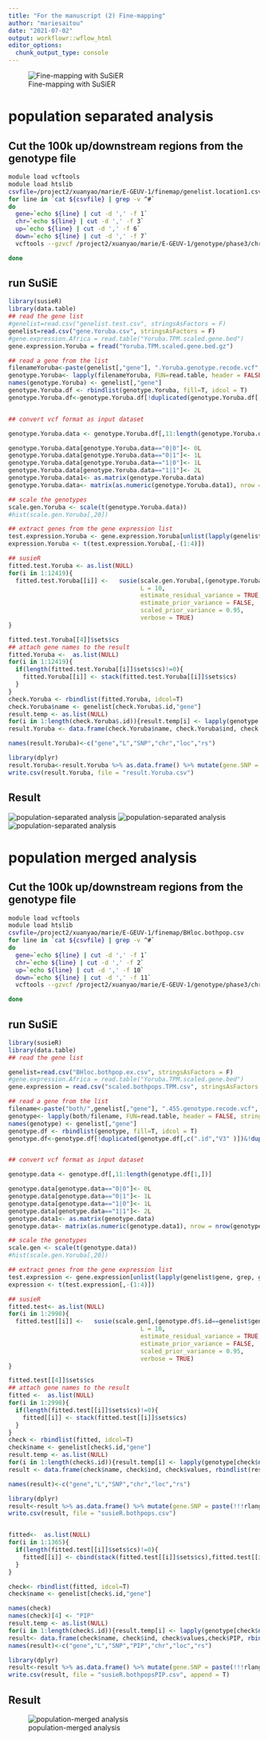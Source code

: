 ```yaml
---
title: "For the manuscript (2) Fine-mapping"
author: "mariesaitou"
date: "2021-07-02"
output: workflowr::wflow_html
editor_options:
  chunk_output_type: console
---
```



##########################

![Fine-mapping with SuSiER](assets/PR.7.2021/Slide4.png)

#  population separated analysis

## Cut the 100k up/downstream regions from the genotype file

```bash
module load vcftools
module load htslib 
csvfile=/project2/xuanyao/marie/E-GEUV-1/finemap/genelist.location1.csv
for line in `cat ${csvfile} | grep -v ^#`
do
  gene=`echo ${line} | cut -d ',' -f 1`
  chr=`echo ${line} | cut -d ',' -f 3`
  up=`echo ${line} | cut -d ',' -f 6`
  down=`echo ${line} | cut -d ',' -f 7`
  vcftools --gzvcf /project2/xuanyao/marie/E-GEUV-1/genotype/phase3/chr${chr}.1000gphase3.EUR.0.01.biallelic.recode.vcf.gz --chr ${chr} --from-bp ${up} --to-bp ${down} --recode --out ${gene}.EUR.genotype

done

```


## run SuSiE

```r

library(susieR)
library(data.table)
## read the gene list
#genelist=read.csv("genelist.test.csv", stringsAsFactors = F)
genelist=read.csv("gene.Yoruba.csv", stringsAsFactors = F)
#gene.expression.Africa = read.table("Yoruba.TPM.scaled.gene.bed")
gene.expression.Yoruba = fread("Yoruba.TPM.scaled.gene.bed.gz")

## read a gene from the list
filenameYoruba<-paste(genelist[,"gene"], ".Yoruba.genotype.recode.vcf", sep="")
genotype.Yoruba<- lapply(filenameYoruba, FUN=read.table, header = FALSE, stringsAsFactors = F)
names(genotype.Yoruba) <- genelist[,"gene"]
genotype.Yoruba.df <- rbindlist(genotype.Yoruba, fill=T, idcol = T)
genotype.Yoruba.df<-genotype.Yoruba.df[!duplicated(genotype.Yoruba.df[,c(".id","V3" )])&!duplicated(genotype.Yoruba.df[,c(".id","V3" )], fromLast = T),]


## convert vcf format as input dataset

genotype.Yoruba.data <- genotype.Yoruba.df[,11:length(genotype.Yoruba.df[1,])] 

genotype.Yoruba.data[genotype.Yoruba.data=="0|0"]<- 0L
genotype.Yoruba.data[genotype.Yoruba.data=="0|1"]<- 1L
genotype.Yoruba.data[genotype.Yoruba.data=="1|0"]<- 1L
genotype.Yoruba.data[genotype.Yoruba.data=="1|1"]<- 2L
genotype.Yoruba.data1<- as.matrix(genotype.Yoruba.data)
genotype.Yoruba.data<- matrix(as.numeric(genotype.Yoruba.data1), nrow = nrow(genotype.Yoruba.data))

## scale the genotypes
scale.gen.Yoruba <- scale(t(genotype.Yoruba.data))
#hist(scale.gen.Yoruba[,20])

## extract genes from the gene expression list
test.expression.Yoruba <- gene.expression.Yoruba[unlist(lapply(genelist$gene, grep, gene.expression.Yoruba$ID)),]
expression.Yoruba <- t(test.expression.Yoruba[,-(1:4)])

## susieR
fitted.test.Yoruba <- as.list(NULL)
for(i in 1:12419){
  fitted.test.Yoruba[[i]] <-   susie(scale.gen.Yoruba[,(genotype.Yoruba.df$.id==genelist$gene[i])], expression.Yoruba[,i],
                                     L = 10,
                                     estimate_residual_variance = TRUE, 
                                     estimate_prior_variance = FALSE,
                                     scaled_prior_variance = 0.95,
                                     verbose = TRUE)
}

fitted.test.Yoruba[[4]]$sets$cs
## attach gene names to the result
fitted.Yoruba <-  as.list(NULL)
for(i in 1:12419){
  if(length(fitted.test.Yoruba[[i]]$sets$cs)!=0){
    fitted.Yoruba[[i]] <- stack(fitted.test.Yoruba[[i]]$sets$cs)
  }
}
check.Yoruba <- rbindlist(fitted.Yoruba, idcol=T)
check.Yoruba$name <- genelist[check.Yoruba$.id,"gene"]
result.temp <- as.list(NULL)
for(i in 1:length(check.Yoruba$.id)){result.temp[i] <- lapply(genotype.Yoruba[check.Yoruba$name[i]], "[", check.Yoruba$values[i],1:3)}
result.Yoruba <- data.frame(check.Yoruba$name, check.Yoruba$ind, check.Yoruba$values, rbindlist(result.temp))

names(result.Yoruba)<-c("gene","L","SNP","chr","loc","rs")

library(dplyr)
result.Yoruba<-result.Yoruba %>% as.data.frame() %>% mutate(gene.SNP = paste(!!!rlang::syms(c("gene", "rs")), sep="."))
write.csv(result.Yoruba, file = "result.Yoruba.csv")
```


## Result

![population-separated analysis](assets/PR.7.2021/Slide5.png)
![population-separated analysis](assets/PR.7.2021/Slide6.png)
![population-separated analysis](assets/PR.7.2021/Slide7.png)


# population merged analysis

## Cut the 100k up/downstream regions from the genotype file

```bash
module load vcftools
module load htslib 
csvfile=/project2/xuanyao/marie/E-GEUV-1/finemap/BHloc.bothpop.csv
for line in `cat ${csvfile} | grep -v ^#`
do
  gene=`echo ${line} | cut -d ',' -f 1`
  chr=`echo ${line} | cut -d ',' -f 2`
  up=`echo ${line} | cut -d ',' -f 10`
  down=`echo ${line} | cut -d ',' -f 11`
  vcftools --gzvcf /project2/xuanyao/marie/E-GEUV-1/genotype/phase3/chr${chr}.1000gphase3.455.0.01.biallelic.recode.vcf --chr ${chr} --from-bp ${up} --to-bp ${down} --recode --out ${gene}.455.genotype

done

```

## run SuSiE

```r

library(susieR)
library(data.table)
## read the gene list

genelist=read.csv("BHloc.bothpop.ex.csv", stringsAsFactors = F)
#gene.expression.Africa = read.table("Yoruba.TPM.scaled.gene.bed")
gene.expression = read.csv("scaled.bothpops.TPM.csv", stringsAsFactors = F)

## read a gene from the list
filename<-paste("both/",genelist[,"gene"], ".455.genotype.recode.vcf", sep="")
genotype<- lapply(both/filename, FUN=read.table, header = FALSE, stringsAsFactors = F)
names(genotype) <- genelist[,"gene"]
genotype.df <- rbindlist(genotype, fill=T, idcol = T)
genotype.df<-genotype.df[!duplicated(genotype.df[,c(".id","V3" )])&!duplicated(genotype.df[,c(".id","V3" )], fromLast = T),]


## convert vcf format as input dataset

genotype.data <- genotype.df[,11:length(genotype.df[1,])] 

genotype.data[genotype.data=="0|0"]<- 0L
genotype.data[genotype.data=="0|1"]<- 1L
genotype.data[genotype.data=="1|0"]<- 1L
genotype.data[genotype.data=="1|1"]<- 2L
genotype.data1<- as.matrix(genotype.data)
genotype.data<- matrix(as.numeric(genotype.data1), nrow = nrow(genotype.data))

## scale the genotypes
scale.gen <- scale(t(genotype.data))
#hist(scale.gen.Yoruba[,20])

## extract genes from the gene expression list
test.expression <- gene.expression[unlist(lapply(genelist$gene, grep, gene.expression$gene)),]
expression <- t(test.expression[,-(1:4)])

## susieR
fitted.test<- as.list(NULL)
for(i in 1:2998){
  fitted.test[[i]] <-   susie(scale.gen[,(genotype.df$.id==genelist$gene[i])], expression[,i],
                                     L = 10,
                                     estimate_residual_variance = TRUE, 
                                     estimate_prior_variance = FALSE,
                                     scaled_prior_variance = 0.95,
                                     verbose = TRUE)
}

fitted.test[[4]]$sets$cs
## attach gene names to the result
fitted <-  as.list(NULL)
for(i in 1:2998){
  if(length(fitted.test[[i]]$sets$cs)!=0){
    fitted[[i]] <- stack(fitted.test[[i]]$sets$cs)
  }
}
check <- rbindlist(fitted, idcol=T)
check$name <- genelist[check$.id,"gene"]
result.temp <- as.list(NULL)
for(i in 1:length(check$.id)){result.temp[i] <- lapply(genotype[check$name[i]], "[", check$values[i],1:3)}
result <- data.frame(check$name, check$ind, check$values, rbindlist(result.temp))

names(result)<-c("gene","L","SNP","chr","loc","rs")

library(dplyr)
result<-result %>% as.data.frame() %>% mutate(gene.SNP = paste(!!!rlang::syms(c("gene", "rs")), sep="."))
write.csv(result, file = "susieR.bothpops.csv")


fitted<-  as.list(NULL)
for(i in 1:1365){
  if(length(fitted.test[[i]]$sets$cs)!=0){
    fitted[[i]] <- cbind(stack(fitted.test[[i]]$sets$cs),fitted.test[[i]][["pip"]][unlist(fitted.test[[i]]$sets$cs)])
  }
}

check<- rbindlist(fitted, idcol=T)
check$name <- genelist[check$.id,"gene"]

names(check)
names(check)[4] <- "PIP"
result.temp <- as.list(NULL)
for(i in 1:length(check$.id)){result.temp[i] <- lapply(genotype[check$name[i]], "[", check$values[i],1:3,)}
result<- data.frame(check$name, check$ind, check$values,check$PIP, rbindlist(result.temp))
names(result)<-c("gene","L","SNP","PIP","chr","loc","rs")

library(dplyr)
result<-result %>% as.data.frame() %>% mutate(gene.SNP = paste(!!!rlang::syms(c("gene", "rs")), sep="."))
write.csv(result, file = "susieR.bothpopsPIP.csv", append = T)

```


## Result
![population-merged analysis](assets/PR.7.2021/Slide8.png)
